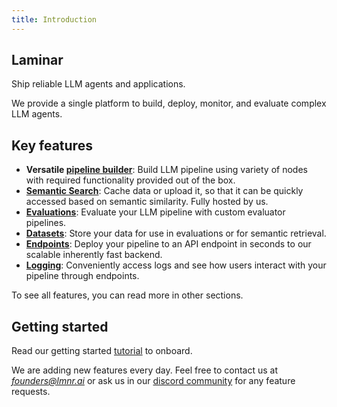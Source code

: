 ```yaml
---
title: Introduction
---
```


## Laminar

Ship reliable LLM agents and applications.

We provide a single platform to build, deploy, monitor, and evaluate complex LLM agents.

## Key features

- **Versatile [pipeline builder](/documentation/pipeline/introduction)**: Build LLM pipeline using variety of nodes with required functionality provided out of the box.
- **[Semantic Search](/documentation/nodes/semantic-search)**: Cache data or upload it, so that it can be quickly accessed based on semantic similarity. Fully hosted by us.
- **[Evaluations](/documentation/evaluations/introduction)**: Evaluate your LLM pipeline with custom evaluator pipelines.
- **[Datasets](/documentation/datasets/introduction)**: Store your data for use in evaluations or for semantic retrieval.
- **[Endpoints](/documentation/endpoints/introduction)**: Deploy your pipeline to an API endpoint in seconds to our scalable inherently fast backend.
- **[Logging](/documentation/logs/introduction)**: Conveniently access logs and see how users interact with your pipeline through endpoints.

To see all features, you can read more in other sections.

## Getting started

Read our getting started [tutorial](/getting-started) to onboard.

We are adding new features every day. Feel free to contact us at [*founders@lmnr.ai*](mailto:founders@lmnr.ai)
or ask us in our [discord community](https://discord.gg/nNFUUDAKub) for any feature requests.
